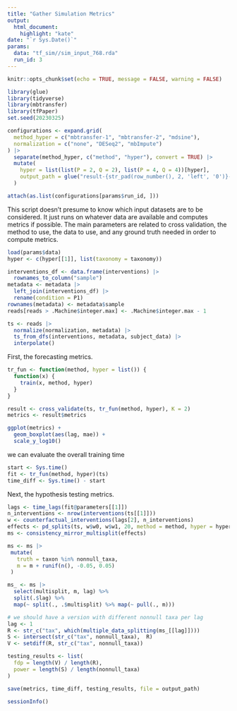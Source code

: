 ```yaml
---
title: "Gather Simulation Metrics"
output: 
  html_document:
    highlight: "kate"
date: "`r Sys.Date()`"
params:
  data: "tf_sim//sim_input_768.rda"
  run_id: 3
---
```


```r
knitr::opts_chunk$set(echo = TRUE, message = FALSE, warning = FALSE)
```

```r
library(glue)
library(tidyverse)
library(mbtransfer)
library(tfPaper)
set.seed(20230325)
```

```r
configurations <- expand.grid(
  method_hyper = c("mbtransfer-1", "mbtransfer-2", "mdsine"),
  normalization = c("none", "DESeq2", "mbImpute")
) |>
  separate(method_hyper, c("method", "hyper"), convert = TRUE) |>
  mutate(
    hyper = list(list(P = 2, Q = 2), list(P = 4, Q = 4))[hyper],
    output_path = glue("result-{str_pad(row_number(), 2, 'left', '0')}-{basename(params$data)}")
  )

attach(as.list(configurations[params$run_id, ]))
```

This script doesn't presume to know which input datasets are to be considered.
It just runs on whatever data are available and computes metrics if possible.
The main parameters are related to cross validation, the method to use, the data
to use, and any ground truth needed in order to compute metrics.

```r
load(params$data)
hyper <- c(hyper[[1]], list(taxonomy = taxonomy))

interventions_df <- data.frame(interventions) |>
  rownames_to_column("sample")
metadata <- metadata |>
  left_join(interventions_df) |>
  rename(condition = P1)
rownames(metadata) <- metadata$sample
reads[reads > .Machine$integer.max] <- .Machine$integer.max - 1

ts <- reads |>
  normalize(normalization, metadata) |>
  ts_from_dfs(interventions, metadata, subject_data) |>
  interpolate()
```

First, the forecasting metrics.

```r
tr_fun <- function(method, hyper = list()) {
  function(x) {
    train(x, method, hyper)
  }
}

result <- cross_validate(ts, tr_fun(method, hyper), K = 2)
metrics <- result$metrics
```

```r
ggplot(metrics) +
  geom_boxplot(aes(lag, mae)) +
  scale_y_log10()
```

we can evaluate the overall training time

```r
start <- Sys.time()
fit <- tr_fun(method, hyper)(ts)
time_diff <- Sys.time() - start
```

Next, the hypothesis testing metrics.

```r
lags <- time_lags(fit@parameters[[1]])
n_interventions <- nrow(interventions(ts[[1]]))
w <- counterfactual_interventions(lags[2], n_interventions)
effects <- pd_splits(ts, w$w0, w$w1, 20, method = method, hyper = hyper)
ms <- consistency_mirror_multisplit(effects)
```

```r
ms <- ms |>
 mutate(
   truth = taxon %in% nonnull_taxa,
   m = m + runif(n(), -0.05, 0.05)
 )

ms_ <- ms |>
  select(multisplit, m, lag) %>%
  split(.$lag) %>%
  map(~ split(., .$multisplit) %>% map(~ pull(., m)))

# we should have a version with different nonnull taxa per lag
lag <- 1
R <- str_c("tax", which(multiple_data_splitting(ms_[[lag]])))
S <- intersect(str_c("tax", nonnull_taxa),  R)
V <- setdiff(R, str_c("tax", nonnull_taxa))

testing_results <- list(
  fdp = length(V) / length(R),
  power = length(S) / length(nonnull_taxa)
)
```

```r
save(metrics, time_diff, testing_results, file = output_path)
```

```r
sessionInfo()
```

